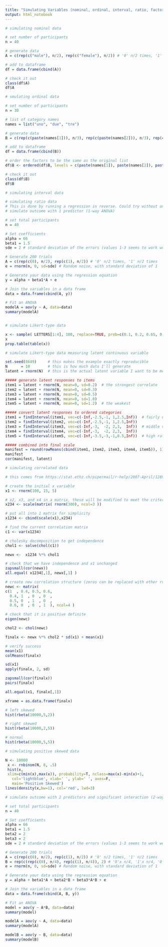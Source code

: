 ```yaml
---
title: "Simulating Variables (nominal, ordinal, interval, ratio, factors w/ outcome, correlated)"
output: html_notebook
---
```


```r
# simulating nominal data

# set number of participants
n = 40

# generate data
A = c(rep(c("male"), n/2), rep(c("female"), n/2)) # '0' n/2 times, '1' n/2 times

# add to dataframe
df = data.frame(cbind(A))

# check it out
class(df$A)
df$A
```

```r
# smulating ordinal data

# set number of participants
n = 30

# list of category names
names = list("uno", "due", "tre")

# generate data
B = c(rep(c(paste(names[1])), n/3), rep(c(paste(names[2])), n/3), rep(c(paste(names[3])), n/3)) # '0' n/3 times, '1' n/3 times, '2' n/3 times

# add to dataframe
df = data.frame(cbind(B))

# order the factors to be the same as the original list
df$B <- ordered(df$B, levels = c(paste(names[1]), paste(names[2]), paste(names[3])))

# check it out
class(df$B)
df$B
```

```r
# simulating interval data

```

```r
# simulating ratio data
# This is done by running a regression in reverse. Could try without any predictors (just mean and error)
# simulate outcome with 1 predictor (1-way ANOVA)

# set total participants
n = 40

# Set coefficients
alpha = 66
beta1 = 1.5
sde = 2 # standard deviation of the errors (values 1-3 seems to work well)

# Generate 200 trials
A = c(rep(c(0), n/2), rep(c(1), n/2)) # '0' n/2 times, '1' n/2 times
e = rnorm(n, 0, sd=sde) # Random noise, with standard deviation of 1

# Generate your data using the regression equation
y = alpha + beta1*A + e

# Join the variables in a data frame
data = data.frame(cbind(A, y))

# Fit an ANOVA
modelA = aov(y ~ A, data=data)
summary(modelA)



```

```r
# simulate Likert-type data

x <- sample( LETTERS[1:4], 100, replace=TRUE, prob=c(0.1, 0.2, 0.65, 0.05) )
x
prop.table(table(x))
```

```r
# simulate Likert-type data measuring latent continuous variable

set.seed(8649)     # this makes the example exactly reproducible
N      = 10        # this is how much data I'll generate
latent = rnorm(N)  # this is the actual latent variable I want to be measureing

##### generate latent responses to items
item1 = latent + rnorm(N, mean=0, sd=0.2)  # the strongest correlate
item2 = latent + rnorm(N, mean=0, sd=0.3)
item3 = latent + rnorm(N, mean=0, sd=0.5)
item4 = latent + rnorm(N, mean=0, sd=1.0)
item5 = latent + rnorm(N, mean=0, sd=1.2)  # the weakest

##### convert latent responses to ordered categories
item1 = findInterval(item1, vec=c(-Inf,-2.5,-1, 1,2.5,Inf))  # fairly unbiased
item2 = findInterval(item2, vec=c(-Inf,-2.5,-1, 1,2.5,Inf))
item3 = findInterval(item3, vec=c(-Inf,-3,  -2, 2,3,  Inf))  # middle values typical
item4 = findInterval(item4, vec=c(-Inf,-3,  -2, 2,3,  Inf))
item5 = findInterval(item5, vec=c(-Inf,-3.5,-3,-1,0.5,Inf))  # high ratings typical

##### combined into final scale
manifest = round(rowMeans(cbind(item1, item2, item3, item4, item5)), 1)
manifest
cor(manifest, latent)
```


```r
# simulating correlated data

# this comes from https://stat.ethz.ch/pipermail/r-help/2007-April/128925.html

# create the initial x variable
x1 <- rnorm(100, 15, 5)

# x2, x3, and x4 in a matrix, these will be modified to meet the criteria
x234 <- scale(matrix( rnorm(300), ncol=3 ))

# put all into 1 matrix for simplicity
x1234 <- cbind(scale(x1),x234)

# find the current correlation matrix
c1 <- var(x1234)

# cholesky decomposition to get independence
chol1 <- solve(chol(c1))

newx <-  x1234 %*% chol1 

# check that we have independence and x1 unchanged
zapsmall(cor(newx))
all.equal( x1234[,1], newx[,1] )

# create new correlation structure (zeros can be replaced with other rvals)
newc <- matrix( 
c(1  , 0.4, 0.5, 0.6, 
  0.4, 1  , 0  , 0  ,
  0.5, 0  , 1  , 0  ,
  0.6, 0  , 0  , 1  ), ncol=4 )

# check that it is positive definite
eigen(newc)

chol2 <- chol(newc)

finalx <- newx %*% chol2 * sd(x1) + mean(x1)

# verify success
mean(x1)
colMeans(finalx)

sd(x1)
apply(finalx, 2, sd)

zapsmall(cor(finalx))
pairs(finalx)

all.equal(x1, finalx[,1])

xframe = as.data.frame(finalx)

```

```r
# left skewed
hist(rbeta(10000,5,2))

# right skewed
hist(rbeta(10000,2,5))

# normal
hist(rbeta(10000,5,5))
```


```r
# simulating positive skewed data

N <- 10000
 x <- rnbinom(N, 8, .5)
 hist(x, 
 xlim=c(min(x),max(x)), probability=T, nclass=max(x)-min(x)+1, 
   col='lightblue', xlab=' ', ylab=' ', axes=F,
   main='Positive Skewed')
lines(density(x,bw=1), col='red', lwd=3)
```

```r
# simulate outcome with 2 predictors and significant interaction (2-way ANOVA)

# set total participants
n = 40

# Set coefficients
alpha = 66
beta1 = 1.5
beta2 = 2
beta3 = 2
sde = 2 # standard deviation of the errors (values 1-3 seems to work well)

# Generate 200 trials
A = c(rep(c(0), n/2), rep(c(1), n/2)) # '0' n/2 times, '1' n/2 times
B = rep(c(rep(c(0), n/4), rep(c(1), n/4)), 2) # '0'x n/4, '1'x n/4, '0'x n/4, '1'x n/4
e = rnorm(n, 0, sd=sde) # Random noise, with standard deviation of 1

# Generate your data using the regression equation
y = alpha + beta1*A + beta2*B + beta3*A*B + e

# Join the variables in a data frame
data = data.frame(cbind(A, B, y))

# Fit an ANOVA
model = aov(y ~ A*B, data=data)
summary(model)

modelA = aov(y ~ A, data=data)
summary(modelA)

modelB = aov(y ~ B, data=data)
summary(modelB)
```

